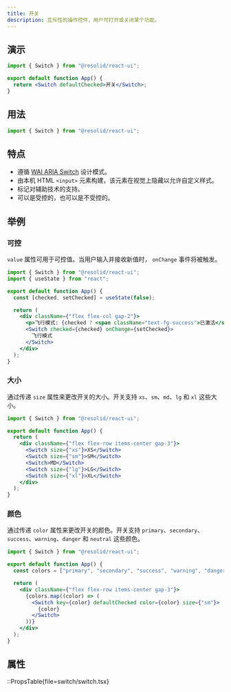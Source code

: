 ```yaml
---
title: 开关
description: 互斥性的操作控件，用户可打开或关闭某个功能。
---
```


## 演示

```jsx demo online=Switch
import { Switch } from "@resolid/react-ui";

export default function App() {
  return <Switch defaultChecked>开关</Switch>;
}
```

## 用法

```js
import { Switch } from "@resolid/react-ui";
```

## 特点

- 遵循 [WAI ARIA Switch](https://www.w3.org/WAI/ARIA/apg/patterns/switch/) 设计模式。
- 由本机 HTML `<input>` 元素构建，该元素在视觉上隐藏以允许自定义样式。
- 标记对辅助技术的支持。
- 可以是受控的，也可以是不受控的。

## 举例

### 可控

`value` 属性可用于可控值。当用户输入并接收新值时， `onChange` 事件将被触发。

```jsx demo
import { Switch } from "@resolid/react-ui";
import { useState } from "react";

export default function App() {
  const [checked, setChecked] = useState(false);

  return (
    <div className={"flex flex-col gap-2"}>
      <p>飞行模式: {checked ? <span className="text-fg-success">已激活</span> : "未激活"}.</p>
      <Switch checked={checked} onChange={setChecked}>
        飞行模式
      </Switch>
    </div>
  );
}
```

### 大小

通过传递 `size` 属性来更改开关的大小。开关支持 `xs`、`sm`、`md`、`lg` 和 `xl` 这些大小。

```jsx demo
import { Switch } from "@resolid/react-ui";

export default function App() {
  return (
    <div className={"flex flex-row items-center gap-3"}>
      <Switch size={"xs"}>XS</Switch>
      <Switch size={"sm"}>SM</Switch>
      <Switch>MD</Switch>
      <Switch size={"lg"}>LG</Switch>
      <Switch size={"xl"}>XL</Switch>
    </div>
  );
}
```

### 颜色

通过传递 `color` 属性来更改开关的颜色。开关支持 `primary`、`secondary`、`success`、`warning`、`danger` 和 `neutral` 这些颜色。

```jsx demo
import { Switch } from "@resolid/react-ui";

export default function App() {
  const colors = ["primary", "secondary", "success", "warning", "danger", "neutral"];

  return (
    <div className={"flex flex-row items-center gap-3"}>
      {colors.map((color) => (
        <Switch key={color} defaultChecked color={color} size={"sm"}>
          {color}
        </Switch>
      ))}
    </div>
  );
}
```

## 属性

::PropsTable{file=switch/switch.tsx}

